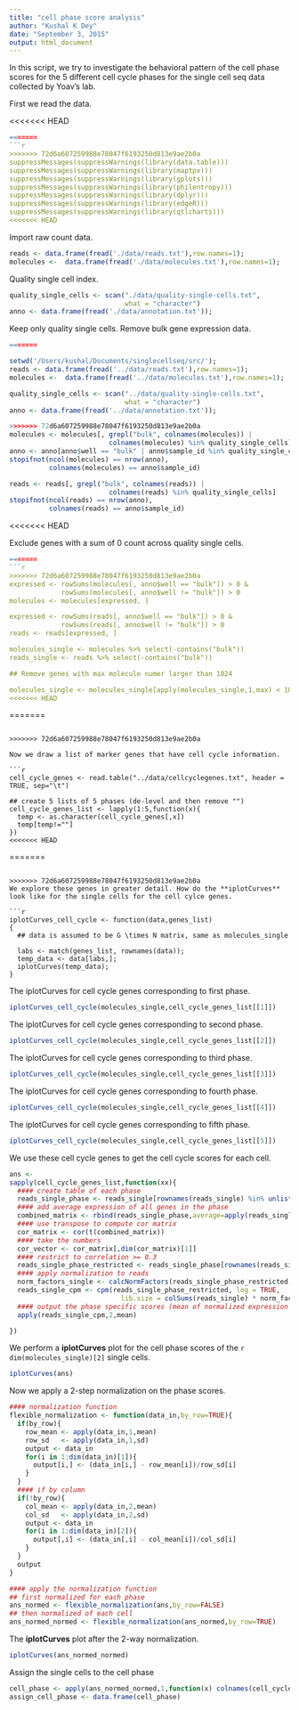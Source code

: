```yaml
---
title: "cell phase score analysis"
author: "Kushal K Dey"
date: "September 3, 2015"
output: html_document
---
```


In this script, we try to investigate the behavioral pattern of the cell phase scores for the 5 different cell cycle phases for the single cell seq data collected by Yoav's lab.


First we read the data. 

<<<<<<< HEAD
```r
=======
```r
>>>>>>> 72d6a607259988e78047f6193250d813e9ae2b0a
suppressMessages(suppressWarnings(library(data.table)))
suppressMessages(suppressWarnings(library(maptpx)))
suppressMessages(suppressWarnings(library(gplots)))
suppressMessages(suppressWarnings(library(philentropy)))
suppressMessages(suppressWarnings(library(dplyr)))
suppressMessages(suppressWarnings(library(edgeR)))
suppressMessages(suppressWarnings(library(qtlcharts)))
<<<<<<< HEAD
```

Import raw count data. 

```r
reads <- data.frame(fread('./data/reads.txt'),row.names=1);
molecules <-  data.frame(fread('./data/molecules.txt'),row.names=1);
```

Quality single cell index.

```r
quality_single_cells <- scan("./data/quality-single-cells.txt",
                             what = "character")
anno <- data.frame(fread('./data/annotation.txt'));
```


Keep only quality single cells. Remove bulk gene expression data.

```r
=======


```

```r

setwd('/Users/kushal/Documents/singlecellseq/src/');
reads <- data.frame(fread('../data/reads.txt'),row.names=1);
molecules <-  data.frame(fread('../data/molecules.txt'),row.names=1);

```

```r
quality_single_cells <- scan("../data/quality-single-cells.txt",
                             what = "character")
anno <- data.frame(fread('../data/annotation.txt'));
```

```r
>>>>>>> 72d6a607259988e78047f6193250d813e9ae2b0a
molecules <- molecules[, grepl("bulk", colnames(molecules)) |
                         colnames(molecules) %in% quality_single_cells]
anno <- anno[anno$well == "bulk" | anno$sample_id %in% quality_single_cells, ]
stopifnot(ncol(molecules) == nrow(anno),
          colnames(molecules) == anno$sample_id)

reads <- reads[, grepl("bulk", colnames(reads)) |
                         colnames(reads) %in% quality_single_cells]
stopifnot(ncol(reads) == nrow(anno),
          colnames(reads) == anno$sample_id)
```

<<<<<<< HEAD

Exclude genes with a sum of 0 count across quality single cells.

```r
=======
```r
>>>>>>> 72d6a607259988e78047f6193250d813e9ae2b0a
expressed <- rowSums(molecules[, anno$well == "bulk"]) > 0 &
             rowSums(molecules[, anno$well != "bulk"]) > 0
molecules <- molecules[expressed, ]

expressed <- rowSums(reads[, anno$well == "bulk"]) > 0 &
             rowSums(reads[, anno$well != "bulk"]) > 0
reads <- reads[expressed, ]

molecules_single <- molecules %>% select(-contains("bulk"))
reads_single <- reads %>% select(-contains("bulk"))

## Remove genes with max molecule numer larger than 1024

molecules_single <- molecules_single[apply(molecules_single,1,max) < 1024,];
<<<<<<< HEAD
```


=======


```

>>>>>>> 72d6a607259988e78047f6193250d813e9ae2b0a

Now we draw a list of marker genes that have cell cycle information.

```r

cell_cycle_genes <- read.table("../data/cellcyclegenes.txt", header = TRUE, sep="\t")

## create 5 lists of 5 phases (de-level and then remove "")
cell_cycle_genes_list <- lapply(1:5,function(x){
  temp <- as.character(cell_cycle_genes[,x])
  temp[temp!=""]
})
<<<<<<< HEAD
```


=======


```

>>>>>>> 72d6a607259988e78047f6193250d813e9ae2b0a
We explore these genes in greater detail. How do the **iplotCurves** look like for the single cells for the cell cylce genes. 

```r

iplotCurves_cell_cycle <- function(data,genes_list)
{
  ## data is assumed to be G \times N matrix, same as molecules_single
  
  labs <- match(genes_list, rownames(data));
  temp_data <- data[labs,];
  iplotCurves(temp_data);
}
```


The iplotCurves for cell cycle genes corresponding to first phase.

```r
iplotCurves_cell_cycle(molecules_single,cell_cycle_genes_list[[1]])
```

The iplotCurves for cell cycle genes corresponding to second phase.

```r
iplotCurves_cell_cycle(molecules_single,cell_cycle_genes_list[[2]])
```

The iplotCurves for cell cycle genes corresponding to third phase.

```r
iplotCurves_cell_cycle(molecules_single,cell_cycle_genes_list[[3]])
```

The iplotCurves for cell cycle genes corresponding to fourth phase.

```r
iplotCurves_cell_cycle(molecules_single,cell_cycle_genes_list[[4]])
```

The iplotCurves for cell cycle genes corresponding to fifth phase.

```r
iplotCurves_cell_cycle(molecules_single,cell_cycle_genes_list[[5]])
```

We use these cell cycle genes to get the cell cycle scores for each cell.


```r
ans <-
sapply(cell_cycle_genes_list,function(xx){
  #### create table of each phase
  reads_single_phase <- reads_single[rownames(reads_single) %in% unlist(xx) ,]
  #### add average expression of all genes in the phase
  combined_matrix <- rbind(reads_single_phase,average=apply(reads_single_phase,2,mean))
  #### use transpose to compute cor matrix
  cor_matrix <- cor(t(combined_matrix))
  #### take the numbers
  cor_vector <- cor_matrix[,dim(cor_matrix)[1]]
  #### restrict to correlation >= 0.3 
  reads_single_phase_restricted <- reads_single_phase[rownames(reads_single_phase) %in% names(cor_vector[cor_vector >= 0.3]),]
  #### apply normalization to reads
  norm_factors_single <- calcNormFactors(reads_single_phase_restricted, method = "TMM")
  reads_single_cpm <- cpm(reads_single_phase_restricted, log = TRUE,
                            lib.size = colSums(reads_single) * norm_factors_single)
  #### output the phase specific scores (mean of normalized expression levels in the phase)
  apply(reads_single_cpm,2,mean)

})


```

We perform a **iplotCurves** plot for the cell phase scores of the `r dim(molecules_single)[2] ` single cells.


```r
iplotCurves(ans)
```


Now we apply a 2-step normalization on the phase scores. 

```r

#### normalization function
flexible_normalization <- function(data_in,by_row=TRUE){
  if(by_row){
    row_mean <- apply(data_in,1,mean)
    row_sd   <- apply(data_in,1,sd)
    output <- data_in
    for(i in 1:dim(data_in)[1]){
      output[i,] <- (data_in[i,] - row_mean[i])/row_sd[i]
    }
  }
  #### if by column
  if(!by_row){
    col_mean <- apply(data_in,2,mean)
    col_sd   <- apply(data_in,2,sd)
    output <- data_in
    for(i in 1:dim(data_in)[2]){
      output[,i] <- (data_in[,i] - col_mean[i])/col_sd[i]
    }
  }
  output
}

#### apply the normalization function
## first normalized for each phase
ans_normed <- flexible_normalization(ans,by_row=FALSE)
## then normalized of each cell
ans_normed_normed <- flexible_normalization(ans_normed,by_row=TRUE)

```

The **iplotCurves** plot after the 2-way normalization.

```r
iplotCurves(ans_normed_normed)
```

Assign the single cells to the cell phase

```r
cell_phase <- apply(ans_normed_normed,1,function(x) colnames(cell_cycle_genes)[which.max(x)])
assign_cell_phase <- data.frame(cell_phase)
```


